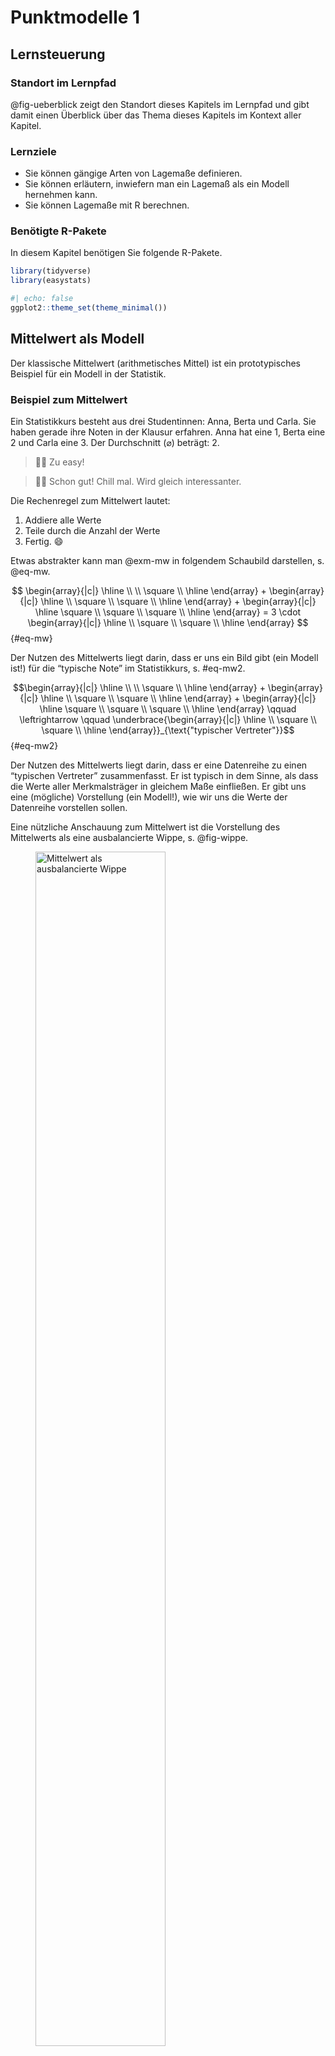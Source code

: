 # Punktmodelle 1 {#sec-punktmodelle1}



## Lernsteuerung

### Standort im Lernpfad

@fig-ueberblick zeigt den Standort dieses Kapitels im Lernpfad und gibt damit einen Überblick über das Thema dieses Kapitels im Kontext aller Kapitel.




### Lernziele


- Sie können gängige Arten von Lagemaße definieren.
- Sie können erläutern, inwiefern man ein Lagemaß als ein Modell hernehmen kann.
- Sie können Lagemaße mit R berechnen.


### Benötigte R-Pakete

In diesem Kapitel benötigen Sie folgende R-Pakete.

```r
library(tidyverse)
library(easystats)
```







```r
#| echo: false
ggplot2::theme_set(theme_minimal())
```




## Mittelwert als Modell

Der klassische Mittelwert (arithmetisches Mittel) ist ein prototypisches Beispiel für ein Modell in der Statistik.



:::{#exm-mw}
### Beispiel zum Mittelwert

Ein Statistikkurs besteht aus drei Studentinnen: Anna, Berta und Carla.
Sie haben gerade ihre Noten in der Klausur erfahren. Anna hat eine 1, Berta eine 2 und Carla eine 3.
Der Durchschnitt ($\varnothing$) beträgt: 2.
:::

>   🧑‍🎓 Zu easy!

>   👨‍🏫 Schon gut! Chill mal. Wird gleich interessanter.


Die Rechenregel zum Mittelwert lautet:

1. Addiere alle Werte
2. Teile durch die Anzahl der Werte
3. Fertig. 😄




Etwas abstrakter kann man @exm-mw in folgendem Schaubild darstellen, s. @eq-mw.


$$
\begin{array}{|c|} \hline \\ \\ \square \\ \hline \end{array} + \begin{array}{|c|} \hline \\ \square \\ \square \\ \hline \end{array} + \begin{array}{|c|} \hline \square \\ \square \\ \square \\ \hline \end{array} = 3 \cdot \begin{array}{|c|} \hline \\ \square \\ \square \\ \hline \end{array}
$$ {#eq-mw}


Der Nutzen des Mittelwerts liegt darin, dass er uns ein Bild gibt (ein Modell ist!) für die "typische Note" im Statistikkurs, s. #eq-mw2.


$$\begin{array}{|c|} \hline \\ \\ \square \\ \hline \end{array} + \begin{array}{|c|} \hline \\ \square \\ \square \\ \hline \end{array} + \begin{array}{|c|} \hline \square \\ \square \\ \square \\ \hline \end{array} \qquad \leftrightarrow  \qquad \underbrace{\begin{array}{|c|} \hline \\ \square \\ \square \\ \hline \end{array}}_{\text{"typischer Vertreter"}}$$ {#eq-mw2}


:::{.callout-important}
Der Nutzen des Mittelwerts liegt darin, dass er eine Datenreihe zu einen "typischen Vertreter" zusammenfasst.
Er ist typisch in dem Sinne, als dass die Werte aller Merkmalsträger in gleichem Maße einfließen.
Er gibt uns eine (mögliche) Vorstellung (ein Modell!), wie wir uns die Werte der Datenreihe vorstellen sollen.
:::


Eine nützliche Anschauung zum Mittelwert ist die Vorstellung des Mittelwerts als eine ausbalancierte Wippe, s. @fig-wippe.

![Mittelwert als ausbalancierte Wippe](img/1280px-Seesaw_with_mean.svg.png){#fig-wippe width="70%"}

:::{.xsmall}
[Quelle: Von Maphry - Eigenes Werk, CC BY-SA 4.0]( https://commons.wikimedia.org/w/index.php?curid=79390659)
:::

In "Mathe-Sprech" bezeichnet man den Mittelwert häufig mit $\bar{x}$ und schreibt die Rechenregel so, s. #eq-mw-formel.


$$\bar {x} =\frac{1}{n} \sum_{i=1}^{n}{x_{i}}=\frac {x_{1}+x_{2}+\dotsb +x_{n}} {n}$$ {#eq-mw-formel}


Da der Mittelwert eine zentrale Rolle spielt in der Statistik,
sollten wir ihn uns noch etwas genauer anschauen.
In s. @fig-mw1 sehen wir die Noten von (dieses Mal) vier Studentis.
Die gestrichelte horizontale Linie zeigt den Mittelwert der vier Noten.
Die schwarzen Punkte sind die Daten, in dem Fall die einzelnen Noten.
Die vertikalen Linien zeigen die Abweichungen der Noten zum Mittelwert.
Bezeichnen wir die Abweichung^[auch als "Fehler", "Rest" oder "Residuum" bezeichnet] der $i$-ten Person mit $e_i$ (e wie "Fehler) und die $i$-te Note mit $x_i$, so können wir festhalten:

$$x_i = \bar{x} + e_i$$

Einfacher ausgedrückt:


$$\text{Daten} = \text{Modell} + \text{Rest}$$

Der Mittelwert ist hier unser Modell der Daten.
Wie gesagt: Ein Modell ist eine vereinfachte (zusammengefasste) Beschreibung einer Datenreihe.


Um Modelle darzustellen, wird in der Datenanalyse häufig folgende Art von Modellgleichung verwendet:


$$\hat{y} \sim m$$

Lies: "Der Modellwert $\hat{y}$ ist eine Funktion des Modells plus dem Fehler". 
Der Kringel "~"^[die sog. "Tilde"] soll also hier heißen "... ist eine Funktion von ...".

Mit $\hat{y}$ sind die vorhergesagten bzw. die zu erklärende Variable^[AV, Output-Variable, Zielvariable] gemeint.

Das "Dach"  über dem $y$ bedeutet "vorhergesager Y-Wert" oder "Y-Wert laut dem Modell".

In diesem Fall ist das Modell einfach gleich dem Mittelwert (und nicht irgendeiner Funktion des Mittelwerts), so dass wir schreiben können:


$$y = \bar{x} + e$$


Die Zielvariable $Y$ wird also durch ihren eigenen Mittelwert erklärt, außer gehen wir von einem Fehler $e$ in unseren Modellvorhersagen aus. Nobody is perfect.
In späteren Kapiteln werden wir andere Variablen heranziehen, um die Zielvariable zu erklären.
Würden wir z.B. sagen wollen, dass wir $Y$ als Funktion einer Variable $X$ erklären,
so würden wir schreiben:

$\bar{y} \sim x$$
Da wir im Moment aber keine andere Variablen bemühen, um $Y$ zu erklären schreibt man auch:

$$\bar{y] \sim 1$$

Diese Schreibweise sieht verwirrend aus. 
Die $1$ soll aber einfach zeigen, dass wir keine andere Variable zur Erklärung von $Y$ verwenden, 
daher steht hier kein Buchstabe, sondern eine einfache $1$.


:::{#exm-noten}
### Noten, Mittelwert und Abweichung

Vier Studentis Anna, Berta, Carl, Dani haben ihre Statistik-Klausur zurückbekommen.
Die Noten sehen Sie in @fig-mw1.
Außerdem ist der Mittelwert (gestrichelte horizontale Linie) sowie die Abweichungen der einzelnen Noten vom Mittelwert eingezeichnet.$\square$
:::


Schauen Sie sich die Abweichungsbalken^[Residuen, Fehler; häufig mit $e$ wie *error* bezeichnet] in @fig-mw1 einmal genauer an.


```r
#| fig-cap: "Der Mittelwert als horizontale (gestrichelte) Linie. Die vertikalen Linien zeigen die Abweichungen der einzelnen Werte zum Mittelwert. Die Abweichungen summieren sich zu Null auf."
#| label: fig-mw1

d <- tibble::tribble(
  ~id, ~note, ~note_avg, ~delta, ~note2, ~note_avg2,
   1L,     2,     2.325, -0.325,  2.325,          2,
   2L,   2.7,     2.325,  0.375,    2.7,      2.325,
   3L,   3.1,     2.325,  0.775,    3.1,      2.325,
   4L,   1.5,     2.325, -0.825,  2.325,        1.5
  )


d <- d %>% 
  mutate(delta_abs = abs(delta),
         pos = ifelse(delta > 0, "positiv", "negativ"),
         delta_sq = delta^2)



d %>%
  ggplot(aes(x = id, 
             y = note)) +
  geom_hline(yintercept = mean(d$note), 
             linetype = "dashed") +
  geom_segment(aes(y = mean(d$note),
                   yend = note,
                   x = id,
                   xend = id,
                   linetype = pos)
               ) +
  geom_point(size = 5) + 
  labs(linetype = "Richtung der Abweichung") +
  theme(legend.position =  c(1, 1),
        legend.justification = c(1, 1)) +
  annotate(geom = "label",
           x = 0,
           hjust = 0,
           y = mean(d$note), 
           label = paste0("MW = ", round(mean(d$note), 2))) +
  scale_y_continuous(limits = c(1, 4)) +
  labs(x = "",
       y = "") +
  scale_x_continuous(breaks = 1:4) +
  theme(legend.position = "bottom") +
  theme_minimal() -> p_mean_deltas

p_mean_deltas
```



Jetzt stellen Sie sich vor, Sie würden die vom Mittelwert nach oben ragenden Balkenlängen aneinanderlegen.
Sehen Sie das vor Ihrem geistigen Auge? 
Jetzt legen Sie auch noch die Abweichungsbalken, die nach unten ragen aneinander.
Wer viel Phantasie hat, erkennt (sieht) jetzt,
dass die Gesamtlänge der "Balken nach oben" identisch ist zur Gesamtlänge der nach "unten ragenden Balken".

Präziser ausgedrückt und ohne Ihre Phantasie zu strapazieren:

$$\sum_{i=1}^n (x_i-\bar{x})=\sum_{i=1}^n x_i - \sum_{i=1}^n \bar{x} = n\cdot \bar{x} - n\cdot \bar{x}=0$$

:::{.callout-note}
Die Summe der Abweichungen vom Mittelwert ist Null.
:::





### Der Median


:::{#exm-md}
### Der reichste Mensch der Welt in Ihrem Hörsaal

Kommt der wertvollste Fußballspieler der Welt in Ihren Hörsaal, sagen wir, es ist Kylian Mbappé[Quelle: https://www.transfermarkt.de/spieler-statistik/wertvollstespieler/marktwertetop, 2023-03-19)].
Das Jahreseinkommen mit einem Jahreseinkommen von ca. 120 Millionen Euro^[Quelle:https://www.einkommenmagazin.de/kylian-mbappe-einkommen/, 2023-03-19).

>    🦹‍♂️ Hey Leute, wie geht's denn so! Wie viel Kohle verdient ihr eigentlich so?

>    🧑‍🎓 Äh, wir studieren und verdienen fast nix!

Die 100 Studis im Hörsaal schauen verdattert aus der Wäsche: Was ist das für eine komische Frage!?
Aber zumindest verteilt der Fußballspieler Autogramme.
:::


:::{#exr-elon}
### Mittleres Einkommen im Hörsaal, mit Kylian Mbappé

Schätzen Sie - im Kopf - das mittlere Vermögen im Hörsaal, gehen Sie davon aus,
dass alle der 100 Studentis 1000 Euro im Jahr verdienen.
:::



In R kann man das mittlere Vermögen (präziser: das arithmetische Mittel des Vermögens) wie folgt berechnen.

```r
set.seed(42)  # Zufallszahlen festlegen, hier nicht so wichtig
einkommen_studis <- rep(x = 1, times = 100)  # rep wie "repeat": wiederhole 1000 USD 100 Mal
einkommen <- c(einkommen_studis, 120*1e6)
einkommen_mw <- mean(einkommen)
```


:::{.callout-note}
1 Million hat 6 Nuller hinter der führenden Eins,
das ist 1000 mal 1000.
Anders gesagt: 1 Million = $10^6 = 10^3 * 10^3$.
In Taschenrechner oder Computerschreibweise: 1 Mrd = `1e6`,
das `1e6` ist zu lesen als "Ein Mal 10 mit 6 im *E*xponenten".
:::

Der Mittelwert im Hörsaal beträgt also `r scales::label_comma()(einkommen_mw)` Euro.


## Median als Modell


>   🧑‍🎓 Hey, der Mittelwert ist doch Quatsch! Das ist gar kein typischer Wert für die Menschen im Hörsaal. Weder für den Mbappé, noch für uns Studis!

>   👨‍🏫 Ja, da habt ihr Recht.

>    ⚽   Die Welt  ist schon ungerecht! 


:::{.callout-important}
Bei (sehr) schiefen Verteilungen (s. @fig-mbappe) ist der Mittelwert (sehr) wenig aussagekräftig,
da er nicht mehr "typische" Werte für die Merkmalsträger beschreibt.
:::

@fig-mbappe stellt die Verteilung einer mit normal skalierter Achse und einmal mit logarithmischer X-Achse.
Die logarithmische X-Achse stellt den Unterschied von Mittelwert und Median deutlicher heraus als die "normale" (additive) Achse. 

```r
#| echo: false
#| fig-cap: "Die Einkommensverteilung im Hörsaal"
#| label: fig-mbappe
#| fig-subcap: 
#|   - X-Achse in additiver Form
#|   - X-Achse in multiplikativer Form (logarithmische Darstellung)

d <-
  tibble(einkommen = einkommen,
         id = 1:length(einkommen))

p1 <- ggplot(d) +
  aes(x = einkommen) +
  geom_histogram() +
  theme_minimal() +
  geom_vline(xintercept = c(mean(einkommen)), color = "red") +
  geom_vline(xintercept = c(median(einkommen)), color = "blue") +
  annotate("label", x = median(einkommen), y = 100, label = "Median", color = "blue") +
  annotate("label", x = mean(einkommen), y = 0, label = "MW", color = "red") 

p1

p1 +
  scale_x_continuous(trans = "log10")
```


Der Mittelwert ist Hörsaal ist nicht typisch für die Menschen im Hörsaal:
Weder für Mbappé, noch für die Studis.
Genau genommen ist der Mittelwert in diesem Fall ziemlich nutzlos.


:::{.callout-important}
Der Mittelwert ist empfänglich für Extremwerte:
Gibt es einen extremen Wert in einer Datenreihe,
so spiegelt der Mittelwert stark diesen Wert wieder
und weniger die Mehrheit der gemäßigten Werte.
Man sagt, der Mittelwert ist nicht *robust* (gegenüber Extremwerten).
:::

:::{#exm-med}
### Das Median-Einkommen einiger Studentinnen
Fünf Studentinnen tauschen sich über ihr Einkommen aus, s. @fig-md1, links.
Es handelt sich um eine schiefe Verteilung.



```r
#| label: fig-md1
#| fig-cap: Das Median-Einkommen einiger Studentinnen sowie der Mittelwert (MW) ihres Einkommens
#| fig-subcap: 
#|   - "ID auf der X-Achse, Einkommen auf der Y-Achse"
#|   - "Einkommen auf der X-Achse, Häufigkeit auf der Y-Achse"
#| echo: false
#| layout-ncol: 2


d <-
  tibble(id = 1:5,
         name = c("Anna", "Berta", "Carla", "Dora", "Emma"),
         einkommen = c(1, 2, 3, 4, 100))

d %>% 
  ggplot(aes(x = id, y = einkommen)) +
  geom_vline(xintercept = 3, color = "red") +
  geom_col() +
  geom_label(aes(label = name)) +
  annotate("label", x = 3, y = 50, label = "Median") +
  theme_minimal()


d %>% 
  ggplot(aes(x = einkommen)) +
  geom_histogram(binwidth = 1, color = "white") +
  geom_vline(xintercept = median(d$einkommen), color = "red") +
  annotate("label", x = 3, y = 1, label = "Median", color = "red") +
  geom_vline(xintercept = mean(d$einkommen), color = "blue") +  
  annotate("label", x = 22, y = 1, label = "MW", color = "blue")   +
  theme_minimal()
```



Wir könnten jetzt behaupten, dass Carla das typische Einkommen (für diese Datenreihe) aufweist,
da es genauso viele Studentinnen gibt, die mehr verdienen, wie solche, die weniger verdienen.

$\square$

:::


:::{#def-median}
### Median
Merkmalsausprägung, die bei (aufsteigend) sortierten Beobachtungen in der Mitte liegt.
:::

@fig-median-human stellt den Median schematisch dar.




::: {#fig-median-human layout-ncol=5 width="1%" fig-align="bottom"}
![1](img/Human_Silhouette.svg.png){width=0.1%}

![2](img/Human_Silhouette.svg.png){width=0.13%}

![3: Median!](img/human-red.png){width=0.15%}

![4](img/Human_Silhouette.svg.png){width=0.16%}

![5](img/Human_Silhouette.svg.png){width=0.2%}

Der Median als der Wert des "mittleren" Objekts, wenn die Objekte aufsteigend sortiert sind.

:::


Bei geradem $n$ werden die beiden mittleren Werte betrachtet und das arithmetische Mittel aus diesen beiden Werten gebildet.


:::{#exm-med2}
Bei der Messreihe 1, 2, 3, 4, 5, 6, 8, 9 beträgt der Median 4.5.$\square$
:::



:::{#exr-md2}
### Emma wird reich
Durch ein geniales Patent wird Emma steinreich. Ihr Einkommen erhöht sich um das Hundertfache.
Wie verändert sich der Median?^[Er bleibt gleich, verändert sich also nicht.]$\square$
:::

Der Median ist *robust*, er verändert sich nicht oder kaum, wenn Extremwerte vorliegen.



:::{#exr-mw-md}

### Wer ist mehr "mittel"? Median oder Mittelwert?


>   🧑‍🎓 Das arithmetische Mittel sollte Mittelwert heißen, weil es die Mitte von zwei Messwerten widerspiegelt, also z.B. von 1 und 10 ist die Mitte 5,5 - also genau beim Mittelwert!

>   👩‍🎓 Moment! Der Median zeigt den mittleren Messert! Links und rechts sind gleich viele Messwerte, wenn man die Werte der Größe nach sortiert. Also liegt der Median genau in der Mitte!

Nehmen Sie Stellung zu dieser Diskussion!$\square$
:::


:::{#exm-md3}

### Ein "mittlerer" Preis für Mariokart

Der Mittelwert (das arithmetische Mittel) und der Median für das Start-Gebot (`start_pr)` von Mariokart-Spielen sind nicht gleich, der Mittelwert ist höher als der Median.

```r
mariokart <- read.csv("https://vincentarelbundock.github.io/Rdatasets/csv/openintro/mariokart.csv")

mariokart %>% 
  summarise(price_mw = mean(start_pr),
            price_md = median(start_pr))
```

Wie man sieht, ist der Mittelwert größer als der Median, s. @fig-mario-md


```r
#| echo: false
#| fig-cap: "Das Start-Gebot bei Mariokart-Spielen ist schief verteilt: Median und Mittelwert sind unterschiedlich"
#| label: fig-mario-md
mariokart %>% 
  select(start_pr) %>% 
  ggplot(aes(x = start_pr)) +
  geom_histogram() +
  geom_vline(xintercept = 1, color = "red") +
  annotate("label", x = 1, y = 0.1, label = "Md: 1", color = "red") +
  geom_vline(xintercept = 8.7, color = "blue") +
  annotate("label", x = 8.7, y = 0.1, label = "MW: 8.7", color = "blue") +
  theme_minimal()

```


:::


:::{.callout-note}
Klaffen Mittelwert und Median auseinander, so liegt eine schiefe Verteilung vor.
Ist der Mittelwert größer als der Median, so nennt man die Verteilung rechtsschief.
Bei schiefen Verteilungen ist der Median dem Mittelwert als Modell für den "typischen Wert" vorzuziehen.
:::



### Quartile


Der Median teilt eine Verteilung in eine untere und ein obere Hälfte.
Er markiert sozusagen eine "50-Prozent-Marke".
Betrachten wir einmal nur alle Spiele, die für weniger als 100 Euro verkauft wurden (`total_pr`, finales Verkaufsgebot), 
s. @fig-mario-qs.
50% aller Spiele wurden für weniger als ca. 46 Euro verkauft;
50% aller Spiele für mehr als 46 Euro.

Jetzt könnten wir nur die günstigere Hälfte betrachten und wieder nach dem Median fragen.
Dieser "Median der günstigeren Hälfte" grenzt damit das insgesamt günstigste Viertel vom Rest der Verkaufsgebote ab.
In unserem Datensatz liegt dieser Wert bei ca. 41 Euro.
Entsprechend kann man nach dem Wert fragen, der das oberste Viertel 
vom Rest der Verkaufsgebote abtrennt.
Dieser Wert liegt bei ca. 54 Euro.


:::{#def-quartile}

### Quartile

Sortiert man die Daten aufsteigend, so nennt man den Wert,
der das Viertel mit den kleisten Wert vom Rest der Daten trennt das *erste Quartil* (Q1, 25%).
Den Median nennt man das *zweite Quartil* (Q2, 50%).
Entsprechend heißt der Wert, der die drei Viertel kleinsten Werte vom oberen Viertel abtrennt, das *dritte Quartil* (Q3, 75%).$\square$
:::

:::{#exm-mario-qs}

### Quartile des Verkaufsgebot

@fig-mario-qs zeigt die Quartile für das Verkaufsgebot.$\square$
:::




Jetzt könnte man sagen, hey, warum nur in 25%-Stücke die Verteilung aufteilen?
Warum nicht in 10%-Schritten? Oder in 1%-Schritten oder in sonstigen Schnitten?
Wo die Quartile in 25%-Schritten aufteilen, teilt in *Quantil* in $p$-Prozent-Schritten auf.


:::{#def-quantile}
### Quantile
Ein p-Quantil ist der Wert, der von $p$ Prozent der Werte nicht überschritten wird.$\square$
:::


```r
#| echo: false
#| label: fig-mario-qs
#| fig-cap: Q1, Q2 und Q3 für das Schlussgebot (nur Spiele für weniger als 100 Euro)
mario_quantile <- 
mariokart %>% 
  filter(total_pr < 100) %>% 
  summarise(q25 = quantile(total_pr, .25),
            q50 = quantile(total_pr, .50),
            q75 = quantile(total_pr, .75))

mario_quantile <- 
  mariokart %>% 
  filter(total_pr < 100) %>% 
  reframe(qs = quantile(total_pr, c(.25, .5, .75)))

mariokart %>% 
  filter(total_pr < 100) %>%  
  ggplot(aes(x = total_pr)) +
  geom_histogram() +
  geom_vline(xintercept = mario_quantile$qs) +
  annotate("label", x =  mario_quantile$qs, y = 0, label =  mario_quantile$qs)
```


Quantile kann man in R so berechnen:

```r
#| eval: false
mario_quantile <- 
mariokart %>% 
  filter(total_pr < 100) %>% 
  summarise(q25 = quantile(total_pr, .25),
            q50 = quantile(total_pr, .50),
            q75 = quantile(total_pr, .75))
```


## Lagemaße

>    🧑‍🎓 Was ist der Oberbegriff für Median, Mittelwert und so weiter?

>    👩‍🏫 Gute Frage! Wie würden Sie ihn nennen?



:::{#def-lage}

### Lagemaß
Ein Lagemaß oder *Maß der zentralen Tendenz* gibt einen Vorschlag, welchen Wert wir als typisch, normal, zu erwarten, repräsentativ oder mittel ansehen sollten.$\square$
:::

Typische Lagemaße:

- Mittelwert (arithmetisches Mittel)
- Median
- Quartile
- Quantile
- Minimum (kleinester Wert)
- Maximum (größter Wert)
- Modus (häufigster Wert)


```r
mariokart_lagemaße_total_pr <-
  mariokart %>% 
  summarise(mw = mean(total_pr),
            md = median(total_pr),
            q1 = quantile(total_pr, .25),
            q2 = quantile(total_pr, .5),
            q3 = quantile(total_pr, .75),
            min = min(total_pr),
            max = max(total_pr))
mariokart_lagemaße_total_pr
```


:::{#def-punktmodell}
### Punktmodell
Ein Modell, welches für alle Beobachtungen ein und denselben Wert annimmt (vorhersagt),
heißt ein *Punktmodell*. 
Anders gesagt fasst ein Punktmodell eine Wertereihe (häufig ist das eine Tabellenspalte) zu einer einzelnen Zahl zusammen, einem "Punkt" in diesem Sinne, s. @eq-desk.$\square$
:::

$$\begin{array}{|c|} \hline \\ \hline \\\\\\ \hline \end{array} \qquad \rightarrow \qquad \begin{array}{|c|} \hline \\ \hline  \hline \end{array}$$ {#eq-desk}



## Fazit

:::{.exm-survival1}
### Survival-Tipp

Eine Studentin aus dem dem Bachelorstudiengang "Angewandte Medien- und Wirtschaftspsychologie" mit Schwerpunkt *Data Science* berichtet ihre "Survival-Tipps" für Statistik.

1. Wenn man mal nicht weiterkommt hilft es auch mal ein paar Tage Abstand von R und Statistik zu nehmen. 
2. Sich während des Semesters neue Begriffe und ihre Erklärung zusammenschreiben.
3. Mit KommilitonInnen austauschen oder in höheren Semester nach Tipps fragen.
:::



## Aufgaben


## Literatur


